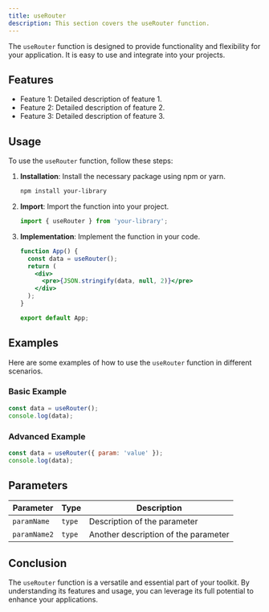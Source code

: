 ```yaml
---
title: useRouter
description: This section covers the useRouter function.
---
```


The `useRouter` function is designed to provide functionality and flexibility for your application. It is easy to use and integrate into your projects.

## Features

- Feature 1: Detailed description of feature 1.
- Feature 2: Detailed description of feature 2.
- Feature 3: Detailed description of feature 3.

## Usage

To use the `useRouter` function, follow these steps:

1. **Installation**: Install the necessary package using npm or yarn.
   ```bash
   npm install your-library
   ```
2. **Import**: Import the function into your project.
   ```jsx
   import { useRouter } from 'your-library';
   ```
3. **Implementation**: Implement the function in your code.

   ```jsx
   function App() {
     const data = useRouter();
     return (
       <div>
         <pre>{JSON.stringify(data, null, 2)}</pre>
       </div>
     );
   }

   export default App;
   ```

## Examples

Here are some examples of how to use the `useRouter` function in different scenarios.

### Basic Example

```jsx
const data = useRouter();
console.log(data);
```

### Advanced Example

```jsx
const data = useRouter({ param: 'value' });
console.log(data);
```

## Parameters

| Parameter    | Type   | Description                          |
| ------------ | ------ | ------------------------------------ |
| `paramName`  | `type` | Description of the parameter         |
| `paramName2` | `type` | Another description of the parameter |

## Conclusion

The `useRouter` function is a versatile and essential part of your toolkit. By understanding its features and usage, you can leverage its full potential to enhance your applications.
